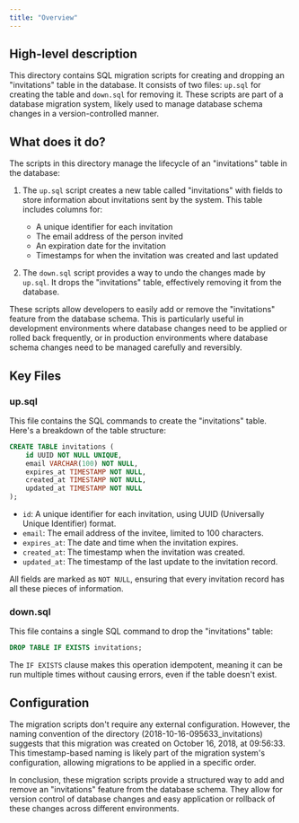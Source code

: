 ```yaml
---
title: "Overview"
---
```


## High-level description
This directory contains SQL migration scripts for creating and dropping an "invitations" table in the database. It consists of two files: `up.sql` for creating the table and `down.sql` for removing it. These scripts are part of a database migration system, likely used to manage database schema changes in a version-controlled manner.

## What does it do?
The scripts in this directory manage the lifecycle of an "invitations" table in the database:

1. The `up.sql` script creates a new table called "invitations" with fields to store information about invitations sent by the system. This table includes columns for:
   - A unique identifier for each invitation
   - The email address of the person invited
   - An expiration date for the invitation
   - Timestamps for when the invitation was created and last updated

2. The `down.sql` script provides a way to undo the changes made by `up.sql`. It drops the "invitations" table, effectively removing it from the database.

These scripts allow developers to easily add or remove the "invitations" feature from the database schema. This is particularly useful in development environments where database changes need to be applied or rolled back frequently, or in production environments where database schema changes need to be managed carefully and reversibly.

## Key Files

### up.sql
This file contains the SQL commands to create the "invitations" table. Here's a breakdown of the table structure:

```sql
CREATE TABLE invitations (
    id UUID NOT NULL UNIQUE,
    email VARCHAR(100) NOT NULL,
    expires_at TIMESTAMP NOT NULL,
    created_at TIMESTAMP NOT NULL,
    updated_at TIMESTAMP NOT NULL
);
```

- `id`: A unique identifier for each invitation, using UUID (Universally Unique Identifier) format.
- `email`: The email address of the invitee, limited to 100 characters.
- `expires_at`: The date and time when the invitation expires.
- `created_at`: The timestamp when the invitation was created.
- `updated_at`: The timestamp of the last update to the invitation record.

All fields are marked as `NOT NULL`, ensuring that every invitation record has all these pieces of information.

### down.sql
This file contains a single SQL command to drop the "invitations" table:

```sql
DROP TABLE IF EXISTS invitations;
```

The `IF EXISTS` clause makes this operation idempotent, meaning it can be run multiple times without causing errors, even if the table doesn't exist.

## Configuration
The migration scripts don't require any external configuration. However, the naming convention of the directory (2018-10-16-095633_invitations) suggests that this migration was created on October 16, 2018, at 09:56:33. This timestamp-based naming is likely part of the migration system's configuration, allowing migrations to be applied in a specific order.

In conclusion, these migration scripts provide a structured way to add and remove an "invitations" feature from the database schema. They allow for version control of database changes and easy application or rollback of these changes across different environments.